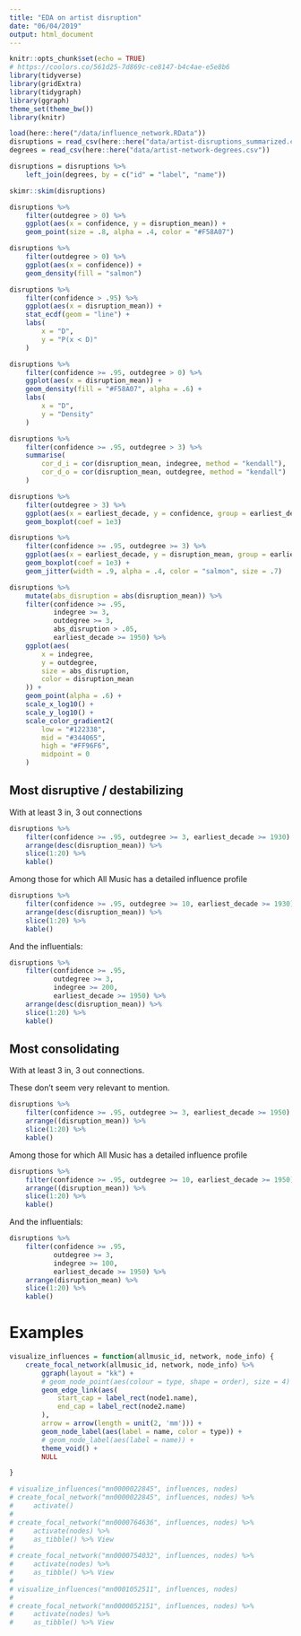 ```yaml
---
title: "EDA on artist disruption"
date: "06/04/2019"
output: html_document
---
```


```r
knitr::opts_chunk$set(echo = TRUE)
# https://coolors.co/561d25-7d869c-ce8147-b4c4ae-e5e8b6
library(tidyverse)
library(gridExtra)
library(tidygraph)
library(ggraph)
theme_set(theme_bw())
library(knitr)
```


```r
load(here::here("/data/influence_network.RData"))
disruptions = read_csv(here::here("data/artist-disruptions_summarized.csv"))
degrees = read_csv(here::here("data/artist-network-degrees.csv"))

disruptions = disruptions %>%
    left_join(degrees, by = c("id" = "label", "name"))
```


```r
skimr::skim(disruptions)
```

```r
disruptions %>%
    filter(outdegree > 0) %>%
    ggplot(aes(x = confidence, y = disruption_mean)) +
    geom_point(size = .8, alpha = .4, color = "#F58A07")

disruptions %>%
    filter(outdegree > 0) %>%
    ggplot(aes(x = confidence)) +
    geom_density(fill = "salmon")
```

```r
disruptions %>%
    filter(confidence > .95) %>%
    ggplot(aes(x = disruption_mean)) +
    stat_ecdf(geom = "line") +
    labs(
        x = "D",
        y = "P(x < D)"
    )

disruptions %>%
    filter(confidence >= .95, outdegree > 0) %>%
    ggplot(aes(x = disruption_mean)) +
    geom_density(fill = "#F58A07", alpha = .6) +
    labs(
        x = "D",
        y = "Density"
    )
```

```r
disruptions %>%
    filter(confidence >= .95, outdegree > 3) %>%
    summarise(
        cor_d_i = cor(disruption_mean, indegree, method = "kendall"),
        cor_d_o = cor(disruption_mean, outdegree, method = "kendall")
    )
```

```r
disruptions %>%
    filter(outdegree > 3) %>%
    ggplot(aes(x = earliest_decade, y = confidence, group = earliest_decade)) +
    geom_boxplot(coef = 1e3)
```


```r
disruptions %>%
    filter(confidence >= .95, outdegree >= 3) %>%
    ggplot(aes(x = earliest_decade, y = disruption_mean, group = earliest_decade)) +
    geom_boxplot(coef = 1e3) +
    geom_jitter(width = .9, alpha = .4, color = "salmon", size = .7)
```


```r
disruptions %>%
    mutate(abs_disruption = abs(disruption_mean)) %>%
    filter(confidence >= .95,
           indegree >= 3,
           outdegree >= 3,
           abs_disruption > .05,
           earliest_decade >= 1950) %>%
    ggplot(aes(
        x = indegree,
        y = outdegree,
        size = abs_disruption,
        color = disruption_mean
    )) +
    geom_point(alpha = .6) +
    scale_x_log10() +
    scale_y_log10() +
    scale_color_gradient2(
        low = "#122338",
        mid = "#344065",
        high = "#FF96F6",
        midpoint = 0
    )

```

## Most disruptive / destabilizing

With at least 3 in, 3 out connections

```r
disruptions %>%
    filter(confidence >= .95, outdegree >= 3, earliest_decade >= 1930) %>%
    arrange(desc(disruption_mean)) %>%
    slice(1:20) %>%
    kable()
```

Among those for which All Music has a detailed influence profile

```r
disruptions %>%
    filter(confidence >= .95, outdegree >= 10, earliest_decade >= 1930) %>%
    arrange(desc(disruption_mean)) %>%
    slice(1:20) %>%
    kable()
```

And the influentials:

```r
disruptions %>%
    filter(confidence >= .95,
           outdegree >= 3,
           indegree >= 200,
           earliest_decade >= 1950) %>%
    arrange(desc(disruption_mean)) %>%
    slice(1:20) %>%
    kable()
```


## Most consolidating

With at least 3 in, 3 out connections.

These don't seem very relevant to mention.

```r
disruptions %>%
    filter(confidence >= .95, outdegree >= 3, earliest_decade >= 1950) %>%
    arrange((disruption_mean)) %>%
    slice(1:20) %>%
    kable()
```

Among those for which All Music has a detailed influence profile

```r
disruptions %>%
    filter(confidence >= .95, outdegree >= 10, earliest_decade >= 1950) %>%
    arrange((disruption_mean)) %>%
    slice(1:20) %>%
    kable()
```

And the influentials:

```r
disruptions %>%
    filter(confidence >= .95,
           outdegree >= 3,
           indegree >= 100,
           earliest_decade >= 1950) %>%
    arrange(disruption_mean) %>%
    slice(1:20) %>%
    kable()
```


# Examples

```r
visualize_influences = function(allmusic_id, network, node_info) {
    create_focal_network(allmusic_id, network, node_info) %>%
        ggraph(layout = "kk") +
        # geom_node_point(aes(colour = type, shape = order), size = 4) +
        geom_edge_link(aes(
            start_cap = label_rect(node1.name),
            end_cap = label_rect(node2.name)
        ),
        arrow = arrow(length = unit(2, 'mm'))) +
        geom_node_label(aes(label = name, color = type)) +
        # geom_node_label(aes(label = name)) +
        theme_void() +
        NULL

}

# visualize_influences("mn0000022845", influences, nodes)
# create_focal_network("mn0000022845", influences, nodes) %>%
#     activate()
#
# create_focal_network("mn0000764636", influences, nodes) %>%
#     activate(nodes) %>%
#     as_tibble() %>% View
#
# create_focal_network("mn0000754032", influences, nodes) %>%
#     activate(nodes) %>%
#     as_tibble() %>% View
#
# visualize_influences("mn0001052511", influences, nodes)
#
# create_focal_network("mn0000052151", influences, nodes) %>%
#     activate(nodes) %>%
#     as_tibble() %>% View
```
